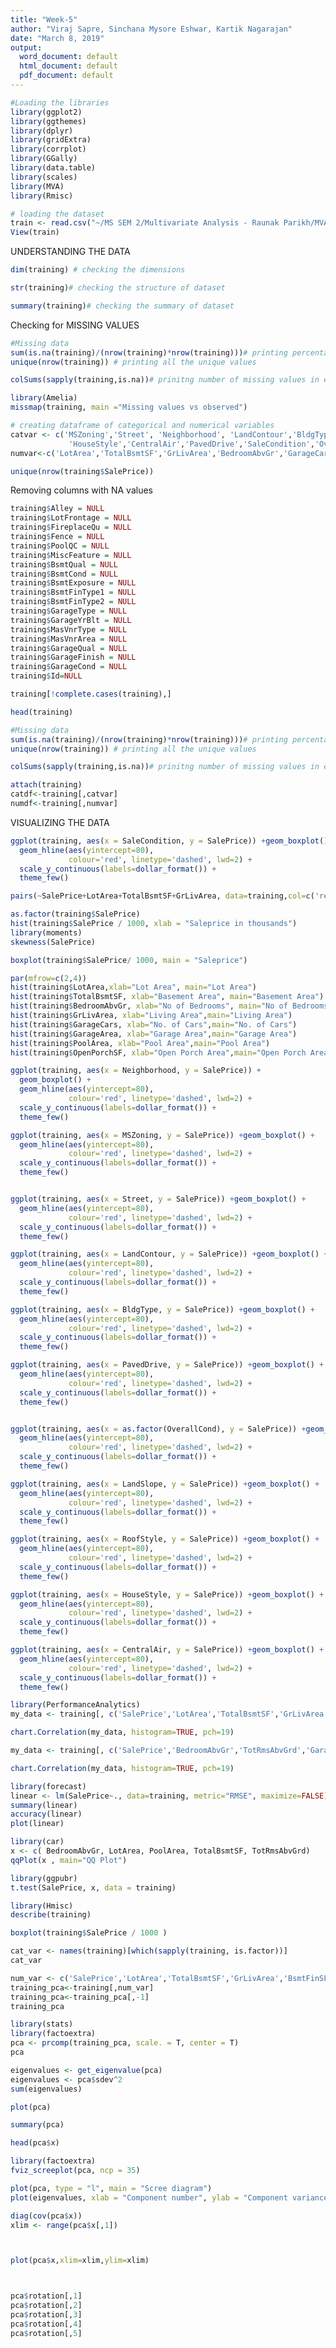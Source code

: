 ---
title: "Week-5"
author: "Viraj Sapre, Sinchana Mysore Eshwar, Kartik Nagarajan"
date: "March 8, 2019"
output:
  word_document: default
  html_document: default
  pdf_document: default
---
```{r}
#Loading the libraries
library(ggplot2)
library(ggthemes)
library(dplyr)
library(gridExtra)
library(corrplot)
library(GGally)
library(data.table)
library(scales)
library(MVA)
library(Rmisc)

```

```{r}
# loading the dataset
train <- read.csv("~/MS SEM 2/Multivariate Analysis - Raunak Parikh/MVA Grp Project/train.csv")
View(train)
```

UNDERSTANDING THE DATA

```{r}
dim(training) # checking the dimensions
```

```{r}
str(training)# checking the structure of dataset
```

```{r}
summary(training)# checking the summary of dataset
```

Checking for MISSING VALUES

```{r}
#Missing data
sum(is.na(training)/(nrow(training)*nrow(training)))# printing percentage of missing data
unique(nrow(training)) # printing all the unique values

colSums(sapply(training,is.na))# prinitng number of missing values in each column 

```

```{r}
library(Amelia)
missmap(training, main ="Missing values vs observed")
```


```{r}
# creating dataframe of categorical and numerical variables
catvar <- c('MSZoning','Street', 'Neighborhood', 'LandContour','BldgType', 'LandSlope', 'RoofStyle',
             'HouseStyle','CentralAir','PavedDrive','SaleCondition','OverallCond' )
numvar<-c('LotArea','TotalBsmtSF','GrLivArea','BedroomAbvGr','GarageCars','GarageArea','OpenPorchSF','EnclosedPorch','WoodDeckSF','PoolArea')

```

```{r}
unique(nrow(training$SalePrice))
```

Removing columns with NA values 

```{r}
training$Alley = NULL 
training$LotFrontage = NULL
training$FireplaceQu = NULL
training$Fence = NULL
training$PoolQC = NULL 
training$MiscFeature = NULL 
training$BsmtQual = NULL 
training$BsmtCond = NULL 
training$BsmtExposure = NULL 
training$BsmtFinType1 = NULL 
training$BsmtFinType2 = NULL
training$GarageType = NULL
training$GarageYrBlt = NULL
training$MasVnrType = NULL 
training$MasVnrArea = NULL 
training$GarageQual = NULL 
training$GarageFinish = NULL 
training$GarageCond = NULL
training$Id=NULL

```

```{r}
training[!complete.cases(training),]
```


```{r}
head(training)
```

```{r}
#Missing data
sum(is.na(training)/(nrow(training)*nrow(training)))# printing percentage of missing data
unique(nrow(training)) # printing all the unique values

colSums(sapply(training,is.na))# prinitng number of missing values in each column 

```


```{r}
attach(training)  
catdf<-training[,catvar]
numdf<-training[,numvar]

```

VISUALIZING THE DATA


```{r}
ggplot(training, aes(x = SaleCondition, y = SalePrice)) +geom_boxplot() +
  geom_hline(aes(yintercept=80), 
             colour='red', linetype='dashed', lwd=2) +
  scale_y_continuous(labels=dollar_format()) +
  theme_few()

```

```{r}
pairs(~SalePrice+LotArea+TotalBsmtSF+GrLivArea, data=training,col=c('red','blue','green'))

```

```{r}
as.factor(training$SalePrice)
hist(training$SalePrice / 1000, xlab = "Saleprice in thousands")
library(moments)
skewness(SalePrice)
```

```{r}
boxplot(training$SalePrice/ 1000, main = "Saleprice")
```


```{r}
par(mfrow=c(2,4))
hist(training$LotArea,xlab="Lot Area", main="Lot Area")
hist(training$TotalBsmtSF, xlab="Basement Area", main="Basement Area")
hist(training$BedroomAbvGr, xlab="No of Bedrooms", main="No of Bedrooms")
hist(training$GrLivArea, xlab="Living Area",main="Living Area")
hist(training$GarageCars, xlab="No. of Cars",main="No. of Cars")
hist(training$GarageArea, xlab="Garage Area",main="Garage Area")
hist(training$PoolArea, xlab="Pool Area",main="Pool Area")
hist(training$OpenPorchSF, xlab="Open Porch Area",main="Open Porch Area")
```

```{r}
ggplot(training, aes(x = Neighborhood, y = SalePrice)) +
  geom_boxplot() +
  geom_hline(aes(yintercept=80), 
             colour='red', linetype='dashed', lwd=2) +
  scale_y_continuous(labels=dollar_format()) +
  theme_few()
```
```{r}
ggplot(training, aes(x = MSZoning, y = SalePrice)) +geom_boxplot() +
  geom_hline(aes(yintercept=80), 
             colour='red', linetype='dashed', lwd=2) +
  scale_y_continuous(labels=dollar_format()) +
  theme_few()


ggplot(training, aes(x = Street, y = SalePrice)) +geom_boxplot() +
  geom_hline(aes(yintercept=80), 
             colour='red', linetype='dashed', lwd=2) +
  scale_y_continuous(labels=dollar_format()) +
  theme_few()

ggplot(training, aes(x = LandContour, y = SalePrice)) +geom_boxplot() +
  geom_hline(aes(yintercept=80), 
             colour='red', linetype='dashed', lwd=2) +
  scale_y_continuous(labels=dollar_format()) +
  theme_few()

ggplot(training, aes(x = BldgType, y = SalePrice)) +geom_boxplot() +
  geom_hline(aes(yintercept=80), 
             colour='red', linetype='dashed', lwd=2) +
  scale_y_continuous(labels=dollar_format()) +
  theme_few()

ggplot(training, aes(x = PavedDrive, y = SalePrice)) +geom_boxplot() +
  geom_hline(aes(yintercept=80), 
             colour='red', linetype='dashed', lwd=2) +
  scale_y_continuous(labels=dollar_format()) +
  theme_few()


ggplot(training, aes(x = as.factor(OverallCond), y = SalePrice)) +geom_boxplot() +
  geom_hline(aes(yintercept=80), 
             colour='red', linetype='dashed', lwd=2) +
  scale_y_continuous(labels=dollar_format()) +
  theme_few()
```

```{r}
ggplot(training, aes(x = LandSlope, y = SalePrice)) +geom_boxplot() +
  geom_hline(aes(yintercept=80), 
             colour='red', linetype='dashed', lwd=2) +
  scale_y_continuous(labels=dollar_format()) +
  theme_few()

ggplot(training, aes(x = RoofStyle, y = SalePrice)) +geom_boxplot() +
  geom_hline(aes(yintercept=80), 
             colour='red', linetype='dashed', lwd=2) +
  scale_y_continuous(labels=dollar_format()) +
  theme_few()

ggplot(training, aes(x = HouseStyle, y = SalePrice)) +geom_boxplot() +
  geom_hline(aes(yintercept=80), 
             colour='red', linetype='dashed', lwd=2) +
  scale_y_continuous(labels=dollar_format()) +
  theme_few()

ggplot(training, aes(x = CentralAir, y = SalePrice)) +geom_boxplot() +
  geom_hline(aes(yintercept=80), 
             colour='red', linetype='dashed', lwd=2) +
  scale_y_continuous(labels=dollar_format()) +
  theme_few()


```

```{r}
library(PerformanceAnalytics)
my_data <- training[, c('SalePrice','LotArea','TotalBsmtSF','GrLivArea','GarageArea')]

chart.Correlation(my_data, histogram=TRUE, pch=19)
```

```{r}
my_data <- training[, c('SalePrice','BedroomAbvGr','TotRmsAbvGrd','GarageCars','OpenPorchSF','EnclosedPorch','WoodDeckSF')]

chart.Correlation(my_data, histogram=TRUE, pch=19)
```

```{r}
library(forecast)
linear <- lm(SalePrice~., data=training, metric="RMSE", maximize=FALSE)
summary(linear)
accuracy(linear)
plot(linear)
```


```{r}
library(car)
x <- c( BedroomAbvGr, LotArea, PoolArea, TotalBsmtSF, TotRmsAbvGrd)
qqPlot(x , main="QQ Plot")

```

```{r}
library(ggpubr)
t.test(SalePrice, x, data = training)
```

```{r}
library(Hmisc)
describe(training)
```


```{r}
boxplot(training$SalePrice / 1000 )
```


```{r}
cat_var <- names(training)[which(sapply(training, is.factor))]
cat_var
```
```{r}
num_var <- c('SalePrice','LotArea','TotalBsmtSF','GrLivArea','BsmtFinSF1','BsmtFinSF2','X1stFlrSF','X2ndFlrSF','GarageArea','WoodDeckSF','OpenPorchSF')
training_pca<-training[,num_var]
training_pca<-training_pca[,-1]
training_pca

```



```{r}
library(stats)
library(factoextra)
pca <- prcomp(training_pca, scale. = T, center = T)
pca
```

```{r}
eigenvalues <- get_eigenvalue(pca)
eigenvalues <- pca$sdev^2
sum(eigenvalues)
```

```{r}
plot(pca)
```

```{r}
summary(pca)
```
```{r}
head(pca$x)

```


```{r}
library(factoextra)
fviz_screeplot(pca, ncp = 35)
```

```{r}
plot(pca, type = "l", main = "Scree diagram")
plot(eigenvalues, xlab = "Component number", ylab = "Component variance", type = "l", main ="Scree diagram")

```

```{r}
diag(cov(pca$x))
xlim <- range(pca$x[,1])




```

```{r}
plot(pca$x,xlim=xlim,ylim=xlim)




```

```{r}
pca$rotation[,1]
pca$rotation[,2]
pca$rotation[,3]
pca$rotation[,4]
pca$rotation[,5]
```



